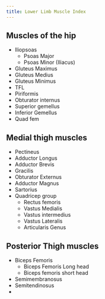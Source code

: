 ```yaml
---
title: Lower Limb Muscle Index
---
```



## Muscles of the hip

- Iliopsoas
    - Psoas Major
    - Psoas Minor (Iliacus)
- Gluteus Maximus
- Gluteus Medius
- Gluteus Minimus
- TFL
- Piriformis
- Obturator internus
- Superior gemellus
- Inferior Gemellus
- Quad fem


## Medial thigh muscles

- Pectineus
- Adductor Longus
- Adductor Brevis
- Gracilis
- Obturator Externus
- Adductor Magnus
- Sartorius
- Quadricep group
    - Rectus femoris
    - Vastus Medialis
    - Vastus intermedius
    - Vastus Lateralis
    - Articularis Genus

## Posterior Thigh muscles

- Biceps Femoris
    - Biceps Femoris Long head
    - Biceps femoris short head
- Semimembranosus
- Semitendinosus
- 